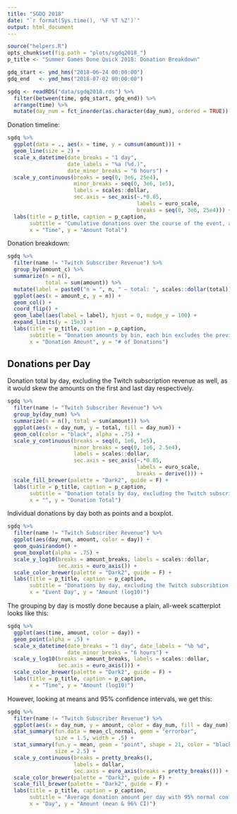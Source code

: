 ```yaml
---
title: "SGDQ 2018"
date: "`r format(Sys.time(), '%F %T %Z')`"
output: html_document
---
```


```r
source("helpers.R")
opts_chunk$set(fig.path = "plots/sgdq2018_")
p_title <- "Summer Games Done Quick 2018: Donation Breakdown"

gdq_start <- ymd_hms("2018-06-24 00:00:00")
gdq_end   <- ymd_hms("2018-07-02 00:00:00")

sgdq <- readRDS("data/sgdq2018.rds") %>%
  filter(between(time, gdq_start, gdq_end)) %>%
  arrange(time) %>%
  mutate(day_num = fct_inorder(as.character(day_num), ordered = TRUE))
```

Donation timeline:

```r
sgdq %>%
  ggplot(data = ., aes(x = time, y = cumsum(amount))) +
  geom_line(size = 2) +
  scale_x_datetime(date_breaks = "1 day",
                   date_labels = "%a (%d.)",
                   date_minor_breaks = "6 hours") +
  scale_y_continuous(breaks = seq(0, 3e6, 25e4),
                     minor_breaks = seq(0, 3e6, 1e5),
                     labels = scales::dollar,
                     sec.axis = sec_axis(~.*0.85,
                                         labels = euro_scale,
                                         breaks = seq(0, 3e6, 25e4))) +
  labs(title = p_title, caption = p_caption,
       subtitle = "Cumulative donations over the course of the event, all times in UTC.",
       x = "Time", y = "Amount Total")
```

Donation breakdown:

```r
sgdq %>%
  filter(name != "Twitch Subscriber Revenue") %>%
  group_by(amount_c) %>%
  summarize(n = n(),
            total = sum(amount)) %>%
  mutate(label = paste0("n = ", n, " – total: ", scales::dollar(total))) %>%
  ggplot(aes(x = amount_c, y = n)) +
  geom_col() +
  coord_flip() +
  geom_label(aes(label = label), hjust = 0, nudge_y = 100) +
  expand_limits(y = 15e3) +
  labs(title = p_title, caption = p_caption,
       subtitle = "Donation amounts by bin, each bin excludes the previous lower bin.\nExcluding donations labelled 'Twitch Subscriber Revenue'",
       x = "Donation Amount", y = "# of Donations")
```

## Donations per Day

Donation total by day, excluding the Twitch subscription revenue as well, as it would skew the amounts on the first and last day respectively.

```r
sgdq %>%
  filter(name != "Twitch Subscriber Revenue") %>%
  group_by(day_num) %>%
  summarize(n = n(), total = sum(amount)) %>%
  ggplot(aes(x = day_num, y = total, fill = day_num)) +
  geom_col(color = "black", alpha = .75) +
  scale_y_continuous(breaks = seq(0, 1e6, 1e5),
                     minor_breaks = seq(0, 1e6, 2.5e4),
                     labels = scales::dollar,
                     sec.axis = sec_axis(~.*0.85,
                                         labels = euro_scale,
                                         breaks = derive())) +
  scale_fill_brewer(palette = "Dark2", guide = F) +
  labs(title = p_title, caption = p_caption,
       subtitle = "Donation totals by day, excluding the Twitch subscribtion revenue.",
       x = "", y = "Donation Total")
```

Individual donations by day both as points and a boxplot.

```r
sgdq %>%
  filter(name != "Twitch Subscriber Revenue") %>%
  ggplot(aes(day_num, amount, color = day)) +
  geom_quasirandom() +
  geom_boxplot(alpha = .75) +
  scale_y_log10(breaks = amount_breaks, labels = scales::dollar,
                sec.axis = euro_axis()) +
  scale_color_brewer(palette = "Dark2", guide = F) +
  labs(title = p_title, caption = p_caption,
       subtitle = "Donations by day, excluding the Twitch subscribtion revenue.",
       x = "Event Day", y = "Amount (log10)")
```

The grouping by day is mostly done because a plain, all-week scatterplot looks like this:

```r
sgdq %>%
  ggplot(aes(time, amount, color = day)) +
  geom_point(alpha = .5) +
  scale_x_datetime(date_breaks = "1 day", date_labels = "%b %d",
                   date_minor_breaks = "6 hours") +
  scale_y_log10(breaks = amount_breaks, labels = scales::dollar,
                sec.axis = euro_axis())) +
  scale_color_brewer(palette = "Dark2", guide = F) +
  labs(title = p_title, caption = p_caption,
       x = "Time", y = "Amount (log10)")
```

However, looking at means and 95% confidence intervals, we get this:

```r
sgdq %>%
  filter(name != "Twitch Subscriber Revenue") %>%
  ggplot(aes(x = day_num, y = amount, color = day_num, fill = day_num)) +
  stat_summary(fun.data = mean_cl_normal, geom = "errorbar", 
               size = 1.5, width = .5) +
  stat_summary(fun.y = mean, geom = "point", shape = 21, color = "black",
               size = 2.5) +
  scale_y_continuous(breaks = pretty_breaks(), 
                     labels = dollar, 
                     sec.axis = euro_axis(breaks = pretty_breaks())) +
  scale_color_brewer(palette = "Dark2", guide = F) +
  scale_fill_brewer(palette = "Dark2", guide = F) +
  labs(title = p_title, caption = p_caption,
       subtitle = "Average donation amount per day with 95% normal confidence interval.\nTwitch subscription revenue not included.",
       x = "Day", y = "Amount (mean & 96% CI)")

```


